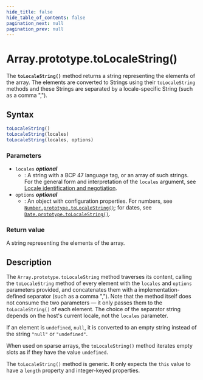 ```yaml
---
hide_title: false
hide_table_of_contents: false
pagination_next: null
pagination_prev: null
---
```

# Array.prototype.toLocaleString()

The **`toLocaleString()`** method returns a string representing
the elements of the array. The elements are converted to Strings using their
`toLocaleString` methods and these Strings are separated by a locale-specific
String (such as a comma ",").


## Syntax

```js
toLocaleString()
toLocaleString(locales)
toLocaleString(locales, options)
```

### Parameters

- `locales` _**optional**_
  - : A string with a BCP 47 language tag, or an array of such strings. For the general form and interpretation of the `locales` argument, see [Locale identification and negotiation](https://developer.mozilla.org/docs/Web/JavaScript/Reference/Global_Objects/Intl#locale_identification_and_negotiation).
- `options` _**optional**_
  - : An object with configuration properties. For numbers, see [`Number.prototype.toLocaleString()`](../../../globals/Number/prototype/toLocaleString.mdx); for dates, see [`Date.prototype.toLocaleString()`](../../../globals/Date/prototype/toLocaleString.mdx).

### Return value

A string representing the elements of the array.

## Description

The `Array.prototype.toLocaleString` method traverses its content, calling the `toLocaleString` method of every element with the `locales` and `options` parameters provided, and concatenates them with a implementation-defined separator (such as a comma ","). Note that the method itself does not consume the two parameters — it only passes them to the `toLocaleString()` of each element. The choice of the separator string depends on the host's current locale, not the `locales` parameter.

If an element is `undefined`, `null`, it is converted to an empty string instead of the string `"null"` or `"undefined"`.

When used on sparse arrays, the `toLocaleString()` method iterates empty slots as if they have the value `undefined`.

The `toLocaleString()` method is generic. It only expects the `this` value to have a `length` property and integer-keyed properties.
